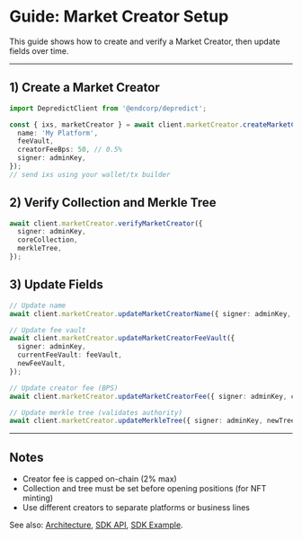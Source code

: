 # Guide: Market Creator Setup

This guide shows how to create and verify a Market Creator, then update fields over time.

---

## 1) Create a Market Creator

```typescript
import DepredictClient from '@endcorp/depredict';

const { ixs, marketCreator } = await client.marketCreator.createMarketCreator({
  name: 'My Platform',
  feeVault,
  creatorFeeBps: 50, // 0.5%
  signer: adminKey,
});
// send ixs using your wallet/tx builder
```

## 2) Verify Collection and Merkle Tree

```typescript
await client.marketCreator.verifyMarketCreator({
  signer: adminKey,
  coreCollection,
  merkleTree,
});
```

## 3) Update Fields

```typescript
// Update name
await client.marketCreator.updateMarketCreatorName({ signer: adminKey, newName: 'New Name' });

// Update fee vault
await client.marketCreator.updateMarketCreatorFeeVault({
  signer: adminKey,
  currentFeeVault: feeVault,
  newFeeVault,
});

// Update creator fee (BPS)
await client.marketCreator.updateMarketCreatorFee({ signer: adminKey, creatorFeeBps: 75 });

// Update merkle tree (validates authority)
await client.marketCreator.updateMerkleTree({ signer: adminKey, newTree: merkleTree2 });
```

---

## Notes
- Creator fee is capped on-chain (2% max)
- Collection and tree must be set before opening positions (for NFT minting)
- Use different creators to separate platforms or business lines

See also: [Architecture](/architecture), [SDK API](/sdk-api), [SDK Example](/sdk-example).


